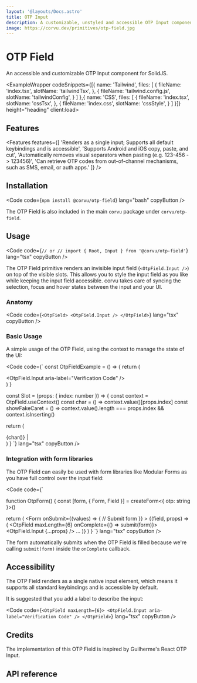 ```yaml
---
layout: '@layouts/Docs.astro'
title: OTP Input
description: A customizable, unstyled and accessible OTP Input component for SolidJS
image: https://corvu.dev/primitives/otp-field.jpg
---
```


# OTP Field

An accessible and customizable OTP Input component for SolidJS.

<PackageInfo packageName="@corvu/otp-field" />

<ExampleWrapper codeSnippets={[{
  name: 'Tailwind',
  files: [
    {
      fileName: 'index.tsx',
      slotName: 'tailwindTsx',
    },
    {
      fileName: 'tailwind.config.js',
      slotName: 'tailwindConfig',
    }
  ]
},{
  name: 'CSS',
  files: [
    {
      fileName: 'index.tsx',
      slotName: 'cssTsx',
    },
    {
      fileName: 'index.css',
      slotName: 'cssStyle',
    }
  ]
}]} height="heading" client:load>
  <BasicExample client:load />
  <RawCode slot="tailwindTsx" code={TailwindTsx} lang="tsx" />
  <RawCode slot="tailwindConfig" code={TailwindConfig} lang="js" />
  <RawCode slot="cssTsx" code={CssTsx} lang="tsx" />
  <RawCode slot="cssStyle" code={CssStyle} lang="css" />
</ExampleWrapper>

## Features
<Features features={[
  'Renders as a single input; Supports all default keybindings and is accessible',
  'Supports Android and iOS copy, paste, and cut',
  'Automatically removes visual separators when pasting (e.g. 123-456 -> 123456)',
  'Can retrieve OTP codes from out-of-channel mechanisms, such as SMS, email, or auth apps.'
]} />

## Installation

<Code code={`
npm install @corvu/otp-field
`} lang="bash" copyButton />

The OTP Field is also included in the main `corvu` package under `corvu/otp-field`.

## Usage
<Code code={`
// or
// import { Root, Input } from '@corvu/otp-field'
`} lang="tsx" copyButton />

The OTP Field primitive renders an invisible input field (`<OtpField.Input />`) on top of the visible slots. This allows you to style the input field as you like while keeping the input field accessible. corvu takes care of syncing the selection, focus and hover states between the input and your UI.

### Anatomy

<Code code={`
<OtpField>
  <OtpField.Input />
</OtpField>
`} lang="tsx" copyButton />

### Basic Usage

A simple usage of the OTP Field, using the context to manage the state of the UI:

<Code code={`
const OtpFieldExample = () => {
  return (
    <div>
      <OtpField maxLength={6}>
        <OtpField.Input aria-label="Verification Code" />
        <Slot index={0} />
        <Slot index={1} />
        <Slot index={2} />
        <Slot index={3} />
        <Slot index={4} />
        <Slot index={5} />
      </OtpField>
    </div>
  )
}

const Slot = (props: { index: number }) => {
  const context = OtpField.useContext()
  const char = () => context.value()[props.index]
  const showFakeCaret = () =>
    context.value().length === props.index && context.isInserting()

  return (
    <div>
      {char()}
      <Show when={showFakeCaret()}>
        <span>|</span>
      </Show>
    </div>
  )
}
`} lang="tsx" copyButton />

### Integration with form libraries

The OTP Field can easily be used with form libraries like <Link href="https://modularforms.dev/" newTab>Modular Forms</Link> as you have full control over the input field:

<Code code={`

function OtpForm() {
  const [form, { Form, Field }] = createForm<{
    otp: string
  }>()

  return (
    <Form
      onSubmit={(values) => {
        // Submit form
      }}
    >
      <Field name="otp">
        {(field, props) => (
          <OtpField maxLength={6} onComplete={() => submit(form)}>
            <OtpField.Input {...props} />
            ...
          </OtpField>
        )}
      </Field>
    </Form>
  )
}
`} lang="tsx" copyButton />

The form automatically submits when the OTP Field is filled because we're calling `submit(form)` inside the `onComplete` callback.

## Accessibility
The OTP Field renders as a single native input element, which means it supports all standard keybindings and is accessible by default.

It is suggested that you add a label to describe the input:

<Code code={`
<OtpField maxLength={6}>
  <OtpField.Input aria-label="Verification Code" />
</OtpField>
`} lang="tsx" copyButton />

## Credits

The implementation of this OTP Field is inspired by Guilherme's <Link href="https://github.com/guilhermerodz/input-otp" newTab>React OTP Input</Link>.

## API reference

<ApiReference library={OtpField} />
